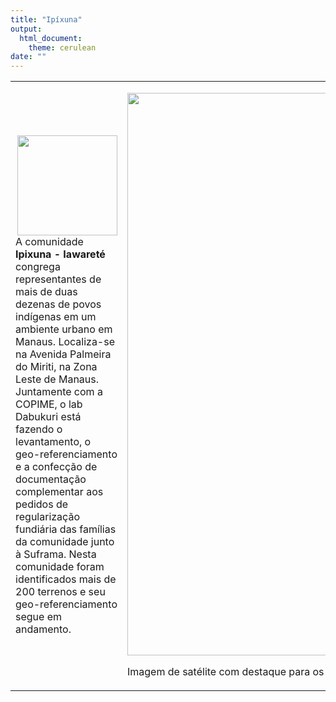 ```yaml
---
title: "Ipíxuna"
output: 
  html_document:
    theme: cerulean
date: ""
---
```


<table>
<tr>
<td>

<img align = "right" width = 160px src = "DABUKURI.png" /> 

A comunidade __Ipixuna - Iawareté__ congrega representantes de mais de duas dezenas de povos indígenas em um ambiente urbano em Manaus. Localiza-se na Avenida Palmeira do Miriti, na Zona Leste de Manaus. Juntamente com a COPIME, o lab Dabukuri está fazendo o levantamento, o geo-referenciamento e a confecção de documentação complementar aos pedidos de regularização fundiária das famílias da comunidade junto à Suframa. Nesta comunidade foram identificados mais de 200 terrenos e seu geo-referenciamento segue em andamento.

</td>

<td>
<div class = 'container'>
<img width = "900" src = "ipixuna_grid_geral.png"/>

Imagem de satélite com destaque para os terrenos em processo de regularização.
</div>
</td>
</tr>
</table>
